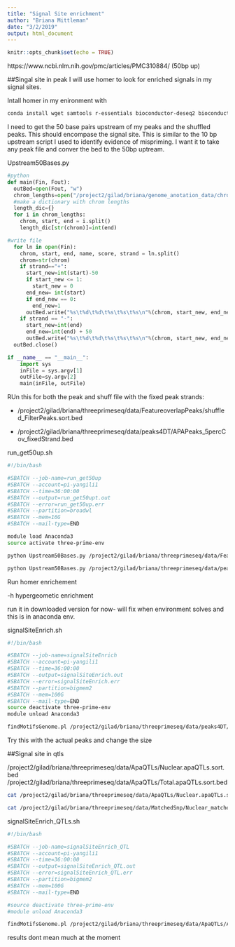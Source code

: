 ```yaml
---
title: "Signal Site enrichment"
author: "Briana Mittleman"
date: "3/2/2019"
output: html_document
---
```


```r
knitr::opts_chunk$set(echo = TRUE)
```


https://www.ncbi.nlm.nih.gov/pmc/articles/PMC310884/ (50bp up)

##Singal site in peak
I will use homer to look for enriched signals in my signal sites.  

Intall homer in my enironment with

```bash
conda install wget samtools r-essentials bioconductor-deseq2 bioconductor-edger
```




I need to get the 50 base pairs upstream of my peaks and the shuffled peaks. This should encompase the signal site. This is similar to the 10 bp upstream script I used to identify evidence of mispriming. I want it to take any peak file and conver the bed to the 50bp uptream.  


Upstream50Bases.py
```python
#python  
def main(Fin, Fout):
  outBed=open(Fout, "w")
  chrom_lengths=open("/project2/gilad/briana/genome_anotation_data/chrom_lengths2.sort.bed","r")
  #make a dictionary with chrom lengths
  length_dic={}
  for i in chrom_lengths:
    chrom, start, end = i.split()
    length_dic[str(chrom)]=int(end)  

#write file 
  for ln in open(Fin):
    chrom, start, end, name, score, strand = ln.split()
    chrom=str(chrom)
    if strand=="+":
      start_new=int(start)-50
      if start_new <= 1:
        start_new = 0 
      end_new= int(start)
      if end_new == 0:
        end_new=1
      outBed.write("%s\t%d\t%d\t%s\t%s\t%s\n"%(chrom, start_new, end_new, name, score, strand))
    if strand == "-":
      start_new=int(end)
      end_new=int(end) + 50
      outBed.write("%s\t%d\t%d\t%s\t%s\t%s\n"%(chrom, start_new, end_new, name, score, strand))
  outBed.close()  

if __name__ == "__main__":
    import sys
    inFile = sys.argv[1]
    outFile=sy.argv[2] 
    main(inFile, outFile)
```

RUn this for both the peak and shuff file with the fixed peak strands:  

* /project2/gilad/briana/threeprimeseq/data/FeatureoverlapPeaks/shuffled_FilterPeaks.sort.bed

* /project2/gilad/briana/threeprimeseq/data/peaks4DT/APAPeaks_5percCov_fixedStrand.bed


run_get50up.sh
```bash
#!/bin/bash

#SBATCH --job-name=run_get50up
#SBATCH --account=pi-yangili1
#SBATCH --time=36:00:00
#SBATCH --output=run_get50upt.out
#SBATCH --error=run_get50up.err
#SBATCH --partition=broadwl
#SBATCH --mem=16G
#SBATCH --mail-type=END

module load Anaconda3
source activate three-prime-env

python Upstream50Bases.py /project2/gilad/briana/threeprimeseq/data/FeatureoverlapPeaks/shuffled_FilterPeaks.sort.bed /project2/gilad/briana/threeprimeseq/data/SignalEnrich/fiftyup_shuffled_FilterPeaks.sort.bed 

python Upstream50Bases.py /project2/gilad/briana/threeprimeseq/data/peaks4DT/APAPeaks_5percCov_fixedStrand.bed /project2/gilad/briana/threeprimeseq/data/SignalEnrich/fiftyup_APAPeaks_5percCov_fixedStrand.bed
```




Run homer enrichement

-h hypergeometic enrichment  

run it in downloaded version for now- will fix when environment solves and this is in anaconda env.  

signalSiteEnrich.sh
```bash
#!/bin/bash

#SBATCH --job-name=signalSiteEnrich
#SBATCH --account=pi-yangili1
#SBATCH --time=36:00:00
#SBATCH --output=signalSiteEnrich.out
#SBATCH --error=signalSiteEnrich.err
#SBATCH --partition=bigmem2
#SBATCH --mem=100G
#SBATCH --mail-type=END
source deactivate three-prime-env
module unload Anaconda3

findMotifsGenome.pl /project2/gilad/briana/threeprimeseq/data/peaks4DT/APAPeaks_5percCov_fixedStrand.bed /project2/gilad/briana/genome_anotation_data/genome/Homo_sapiens.GRCh37.75.dna_sm.all.fa /project2/gilad/briana/threeprimeseq/data/SignalEnrich/ -size -300,100 -h -bg  /project2/gilad/briana/threeprimeseq/data/FeatureoverlapPeaks/shuffled_FilterPeaks.sort.bed -len 6
```

Try this with the actual peaks and change the size 

##Signal site in qtls  

/project2/gilad/briana/threeprimeseq/data/ApaQTLs/Nuclear.apaQTLs.sort.bed
/project2/gilad/briana/threeprimeseq/data/ApaQTLs/Total.apaQTLs.sort.bed


```bash
cat /project2/gilad/briana/threeprimeseq/data/ApaQTLs/Nuclear.apaQTLs.sort.bed /project2/gilad/briana/threeprimeseq/data/ApaQTLs/Total.apaQTLs.sort.bed | sort -k1,1 -k2,2n > /project2/gilad/briana/threeprimeseq/data/ApaQTLs/All.apaQTLs.sort.bed
```



```bash
cat /project2/gilad/briana/threeprimeseq/data/MatchedSnp/Nuclear_matched_snps_sort.bed /project2/gilad/briana/threeprimeseq/data/MatchedSnp/Total_matched_snps_sort.bed  | sort -k1,1 -k2,2n > /project2/gilad/briana/threeprimeseq/data/MatchedSnp/All_matched_snps_sort.bed
```




signalSiteEnrich_QTLs.sh
```bash
#!/bin/bash

#SBATCH --job-name=signalSiteEnrich_QTL
#SBATCH --account=pi-yangili1
#SBATCH --time=36:00:00
#SBATCH --output=signalSiteEnrich_QTL.out
#SBATCH --error=signalSiteEnrich_QTL.err
#SBATCH --partition=bigmem2
#SBATCH --mem=100G
#SBATCH --mail-type=END

#source deactivate three-prime-env
#module unload Anaconda3

findMotifsGenome.pl /project2/gilad/briana/threeprimeseq/data/ApaQTLs/All.apaQTLs.sort.bed /project2/gilad/briana/genome_anotation_data/genome/Homo_sapiens.GRCh37.75.dna_sm.all.fa /project2/gilad/briana/threeprimeseq/data/SignalEnrich_QTL/ -size 50 -h -bg  /project2/gilad/briana/threeprimeseq/data/MatchedSnp/All_matched_snps_sort.bed -len 6
```


results dont mean much at the moment  

